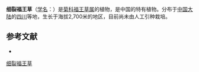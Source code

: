 {{Speciesbox
| name = 细裂福王草
| status = 
| status_system = 
| image =
| genus = Prenanthes
| species = angustiloba
| authority = Shih in Act.
}}

'''细裂福王草'''（[[学名|学名]]：{{lang|la|''Prenanthes angustiloba''}}）是[[菊科|菊科]][[福王草属|福王草属]]的植物，是中国的特有植物。分布于[[中国大陆|中国大陆]]的[[四川|四川]]等地，生长于海拔2,700米的地区，目前尚未由人工引种栽培。

== 参考文献 ==
<div class="references-small">
* {{cite web| url =http://www.bioinfo.cn/db05/KmzwSpecies.php?action=view&id=5192| title =细裂福王草| work =《中国高等植物数据库全库》| publisher =中国科学院微生物研究所| author =昆明植物研究所| accessdate =2009-02-25| deadurl =yes| archiveurl =https://web.archive.org/web/20160305060506/http://www.bioinfo.cn/db05/KmzwSpecies.php?action=view&id=5192| archivedate =2016-03-05}}
</div>
{{Taxonbar|from=Q15231707}}

[[Category:福王草属|细裂福王草]]


{{植物小作品}}